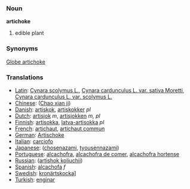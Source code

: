 === Noun ===

'''artichoke'''

#edible plant

=== Synonyms ===

[[Globe artichoke]]

=== Translations ===
*[[Latin]]: [[Cynara scolymus L.]], [[Cynara cardunculus L. var. sativa Moretti]], [[Cynara cardunculus L. var. scolymus L.]]
*[[Chinese]]: ([[Chao xian ji]])
*[[Danish]]: [[artiskok]], [[artiskokker]] ''pl''
*[[Dutch]]: [[artisjok]] ''m'', [[artisjokken]] ''m, pl''
*[[Finnish]]: [[artisokka]], [[latva-artisokka]] ''pl''
*[[French]]: [[artichaut]], [[artichaut commun]]
*[[German]]: [[Artischoke]]
*[[Italian]]: [[carciofo]]
*[[Japanese]]: ([[chosenazami]], [[tyousennazami]])
*[[Portuguese]]: [[alcachofra]], [[alcachofra de comer]], [[alcachofra hortense]]
*[[Russian]]: ([[artishok koliuchii]])
*[[Spanish]]: [[alcachofa]] ''f''
*[[Swedish]]: [[kronärtskocka]]]
*[[Turkish]]: [[enginar]]